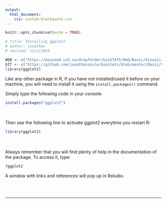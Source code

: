```yaml
---
output:
  html_document:
    css: custom-blockquote.css
--- 
```


```r
knitr::opts_chunk$set(echo = TRUE)

# title: Installing ggplot2
# author: jonathan
# revised: 11/2/2020 

WEB <- c("https://bioceed.uib.no/dropfolder/bioSTATS/Rmd/Basic/Visualizing/Starting/installing-ggplot2.html")
GIT <- c("https://github.com/jonathansoule/biostats/blob/master/Basic/Visualizing/Starting/installing-ggplot2.Rmd")
library(ggplot2)
```

Like any other package in R, if you have not installed/used it before on your machine, you will need to install it using the `install.packages()` command.
 
Simply type the following code in your console:
```r
install.packages("ggplot2")
```
<br/><br/>
Then use the following line to activate ggplot2 everytime you restart R:
```r
library(ggplot2)
```
<br/><br/>
Always remember that you will find plenty of help in the documentation of the package. To access it, type:
```r
?ggplot2
```
A window with links and references will pop up in Rstudio.


<br/><br/>

***
<!-- UNCOMMENT TO ACTIVATE
Get the Rmarkdown file corresponding to this page on [GitHub](`r GIT`){target="_blank"}.
-->
